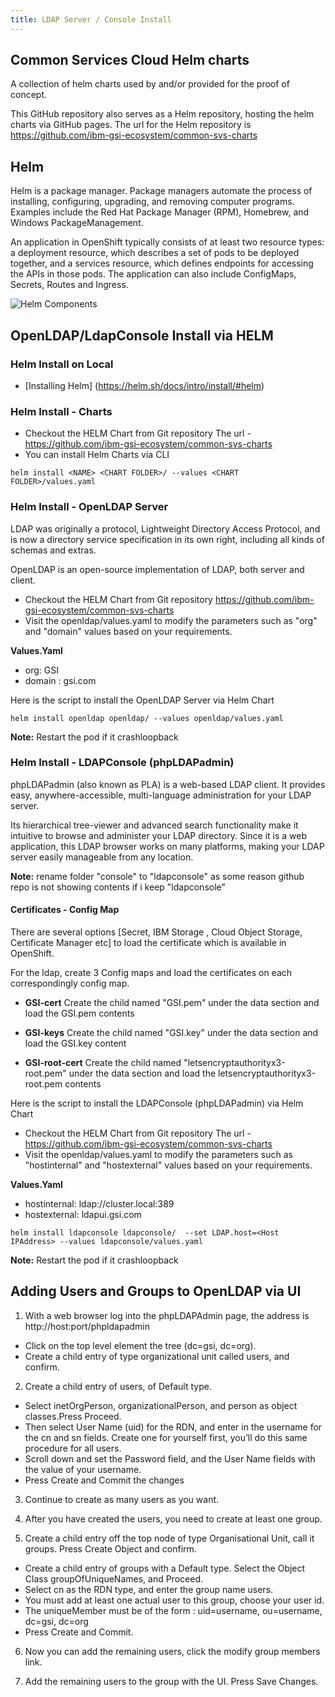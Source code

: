 ```yaml
---
title: LDAP Server / Console Install
---
```



<PageDescription>

</PageDescription>

## Common Services Cloud Helm charts

A collection of helm charts used by and/or provided for the proof of concept.

This GitHub repository also serves as a Helm repository, hosting the helm charts via GitHub pages. The url for the Helm repository is https://github.com/ibm-gsi-ecosystem/common-svs-charts

## Helm

Helm is a package manager. Package managers automate the process of installing, configuring, upgrading, and removing computer programs. Examples include the Red Hat Package Manager (RPM), Homebrew, and Windows PackageManagement.

An application in OpenShift typically consists of at least two resource types: a deployment resource, which describes a set of pods to be deployed together, and a services resource, which defines endpoints for accessing the APIs in those pods. The application can also include ConfigMaps, Secrets, Routes and Ingress.

![Helm Components](images/Helm.png)

## OpenLDAP/LdapConsole Install via HELM

### Helm Install on Local
- [Installing Helm] (https://helm.sh/docs/intro/install/#helm)

### Helm Install - Charts
- Checkout the HELM Chart from Git repository The url - https://github.com/ibm-gsi-ecosystem/common-svs-charts
- You can install Helm Charts via CLI

```
helm install <NAME> <CHART FOLDER>/ --values <CHART FOLDER>/values.yaml
```

### Helm Install - OpenLDAP Server

LDAP was originally a protocol, Lightweight Directory Access Protocol, and is now a directory service specification in its own right, including all kinds of schemas and extras.

OpenLDAP is an open-source implementation of LDAP, both server and client.

- Checkout the HELM Chart from Git repository https://github.com/ibm-gsi-ecosystem/common-svs-charts
- Visit the openldap/values.yaml to modify the parameters such as "org" and "domain" values based on your requirements.

**Values.Yaml**
  - org: GSI 
  - domain : gsi.com

Here is the script to install the OpenLDAP Server via Helm Chart

```
helm install openldap openldap/ --values openldap/values.yaml
```

**Note:** Restart the pod if it crashloopback

### Helm Install - LDAPConsole (phpLDAPadmin)

phpLDAPadmin (also known as PLA) is a web-based LDAP client. It provides easy, anywhere-accessible, multi-language administration for your LDAP server.

Its hierarchical tree-viewer and advanced search functionality make it intuitive to browse and administer your LDAP directory. Since it is a web application, this LDAP browser works on many platforms, making your LDAP server easily manageable from any location.

**Note:** rename folder "console" to "ldapconsole" as some reason github repo is not showing contents if i keep "ldapconsole"

#### Certificates - Config Map

There are several options [Secret, IBM Storage , Cloud Object Storage, Certificate Manager etc] to load the certificate which is available in OpenShift. 

For the ldap, create 3 Config maps and load the certificates on each correspondingly config map.

- **GSI-cert**
    Create the child named "GSI.pem" under the data section and load the GSI.pem contents

- **GSI-keys**
    Create the child named "GSI.key" under the data section and load the GSI.key content

- **GSI-root-cert**
    Create the child named "letsencryptauthorityx3-root.pem" under the data section and load the letsencryptauthorityx3-root.pem contents

Here is the script to install the LDAPConsole (phpLDAPadmin) via Helm Chart

- Checkout the HELM Chart from Git repository The url - https://github.com/ibm-gsi-ecosystem/common-svs-charts
- Visit the openldap/values.yaml to modify the parameters such as "hostinternal" and "hostexternal" values based on your requirements.

**Values.Yaml**
- hostinternal: ldap://cluster.local:389
- hostexternal: ldapui.gsi.com

```
helm install ldapconsole ldapconsole/  --set LDAP.host=<Host IPAddress> --values ldapconsole/values.yaml
```

**Note:** Restart the pod if it crashloopback

## Adding Users and Groups to OpenLDAP via UI
1. With a web browser log into the phpLDAPAdmin page, the address is http://host:port/phpldapadmin
  - Click on the top level element the tree (dc=gsi, dc=org).
  - Create a child entry of type organizational unit called users, and confirm.
 
2. Create a child entry of users, of Default type.  
  - Select inetOrgPerson, organizationalPerson, and person as object classes.Press Proceed.  
  - Then select User Name (uid) for the RDN, and enter in the username for the cn and sn fields.  Create one for yourself first, you’ll do this same procedure for all users.
  - Scroll down and set the Password field, and the User Name fields with the value of your username.
  - Press Create and Commit the changes
 
3. Continue to create as many users as you want. 

4. After you have created the users, you need to create at least one group. 

5. Create a child entry off the top node of type Organisational Unit, call it groups. Press Create Object and confirm.
  - Create a child entry of groups with a Default type.  Select the Object Class groupOfUniqueNames, and Proceed.
  - Select cn as the RDN type, and enter the group name users.  
  - You must add at least one actual user to this group, choose your user id.  
  - The uniqueMember must be of the form : uid=username, ou=username, dc=gsi, dc=org
  - Press Create and Commit.
 
6. Now you can add the remaining users, click the modify group members link.
 
7. Add the remaining users to the group with the UI.  Press Save Changes.
